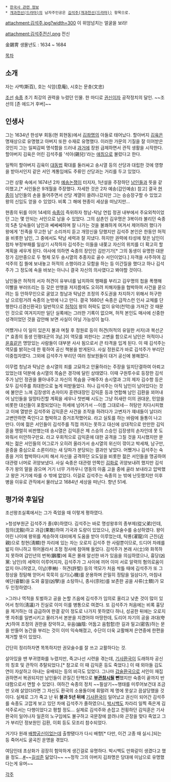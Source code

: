  * [[한국사 관련 정보]]
 * [[개과천선(드라마)]]의 남자주인공은 [[김석주(개과천선(드라마))]] 항목으로.

attachment:김석주.jpg?width=300
이 위엄넘치는 얼굴을 보라!

attachment:김석주전신.png
전신

金錫冑
생몰년도 : 1634 ~ 1684

[[목차]]
== 소개 ==
자는 사백(斯百), 호는 식암(息庵), 시호는 문충(文忠)

[[조선]] [[숙종(조선)|숙종]] 초기 최강의 권력을 누렸던 인물. 한 마디로 [[권신]]이자 공작정치의 달인.
~~조선의 [존 에드거 후버]~~

== 인생사 ==
그는 1634년 한성부 회동(현 회현동)에서 [[김좌명]]의 아들로 태어났다. 할아버지 [[김육]]은 명재상으로 유명했고 아버지 또한 수재로 유명했다. 이러한 가문의 기질을 잘 이어받은 것인지 그는 일찌감찌 명석함을 드러내 [[과거]]에 장원 급제하면서 관직 생활을 시작한다. 할아버지 김육은 어린 김석주를 '석아(錫兒)'라는 [[애칭]]으로 불렀다고 한다.

일찍이 할아버지 김육이 [[대동법]] 확대를 둘러싸고 송시열 등의 산당과 대립한 것에 영향을 받아서인지 같은 서인 계통임에도 주류인 산당과는 거리를 두고 있었다.

그런 상황 속에서 1674년 2차 [[예송논쟁]]이 터지자, 1년설을 주장하던 [[남인]]들과 뜻을 같이했고,[* 서인들은 9개월을 주장했다. 자세한 것은 2차 예송(갑인예송) 참고] 결국 [[현종]]이 남인들의 손을 들어주면서 산당 계열이 쓸려나갔지만 그는 승승장구할 수 있었고 왕의 신임도 얻을 수 있었다. 비록 그 해에 현종이 세상을 떠났지만...

현종의 뒤를 이어 14세의 [[숙종(조선)|숙종]]이 즉위하자 청남-탁남 연립 정권 내부에서 주요외척이었던 그는 몇 안되는 서인으로 남을 수 있었다. 그의 삼촌인 김우명은 3복이라 불리던 숙종의 5촌 당숙들이 남인과 쎄쎄쎄하며 잘 나가는 것을 불쾌하게 여겨서 제어하려 했다가 왕에게 '친족을 무고한 남' 소리까지 듣고 개망신을 당했지만 김석주 본인은 한동안 허적을 비롯한 남인, 그 중에서도 탁남 세력과 잘 지냈다. 하지만 권력에 타성에 젖은 남인이 점차 부정부패를 일삼기 시작하자 김석주는 이들을 내쫒고 자신의 위치를 더 확고히 할 계획을 세우게 된다. 야사에 의하면 숙종의 장인인 김만기가[* 그의 동생이 유명한 대문장가 김만중으로 두 형제 모두 송시열의 추종자로 골수 서인이었다.] 자객을 사주하여 김석주의 집 뜰에 보내놓고 허적의 소행이라고 모함을 하는 등 이간질을 했다고 하나 김석주가 그 정도에 속을 바보는 아니니 결국 자신의 의사였다고 봐야할 것이다.

남인들은 허적의 서자 허견이 유부녀를 납치하여 행패를 부리고 김우명의 첩을 폭행해 이빨을 부러뜨리는 등 갖은 만행을 저지름에도 오히려 피해자들을 협박하여 사건을 묻으려는 등 안하무인으로 굴었고 청남과 탁남은 조정의 주도권을 차지하기 위해서 허구한 날 으르렁거려 숙종의 눈밖에 나고 만다. 결국 1680년 숙종은 급작스런 인사 교체를 단행한다.([경신환국]) 일반적으로 [[허적]]이 왕의 허락도 없이 유악(천막)을 가져간 것 때문인 것으로 여겨지지만 일단 실록에는 그러한 기록이 없으며, 허적 본인도 매사에 신중한 성격이었던 것을 감안해 보면 사실이 아닐 가능성이 높다.

어쨌거나 이 일이 있은지 불과 며칠 후 정원로 등이 허견(허적의 유일한 서자)과 복선군[* 효종의 동생 인평대군의 3남.]이 역모를 꾀한다는 고변을 함으로서 남인은 허적이나 [[윤휴]]같은 명망있는 사람들이 대부분 사사 됨으로서 큰 타격을 입게 된다. 이 때 김석주는 역모를 밝히는데 한 몫하여 공신 책봉을 받게된다. 사실 정원로가 바로 김석주가 부리던 이중첩자였다. 그외에 김석주가 부리던 여러 정보원들이 대거 공신에 봉해졌다.

이무렵 청남과 탁남은 송시열의 죄를 고묘하고 안율하라는 주장을 일치단결하여 아뢰고 있었는데 덕분에 송시열의 목숨은 경각에 달린 상태였다. 이때 구원투수로 등장한 김석주가 남인 정권을 몰아내주고 자신의 목숨을 구해주자 송시열과 그의 제자 김수항 등은 모두 김석주를 최대한으로 높게 떠받들었다. 허나 김석주는 아직 남인이 남아있다는 것에 불안은 느껴 김장생의 손자이자 훈련대장인 김익훈 등과 연합해 남인 김환을 꾀어내어 남인들을 일망타진할 계획을 세우나 첫번째 시도는 그냥 허새란 이의 권대운, 민암을 비롯한 대신들이 포함되었다는 허세에 넘어가서 --이름 그대로네-- 허탕만 치다시피했고 이에 열받은 김석주와 김익훈은 사건을 조작을 하려다가 고변자가 쟤네들이 날더러 고변안하면 죽인다고 협박하고 증거조작했어요. 라고 실토를 하는 바람에 들통이 나고 만다. 이에 젊은 서인들이 김석주를 직접 까지는 못하고 대신에 상대적으로 만만한 김익훈을 맹렬히 비판했는데 송시열은 김익훈은 제 스승의 스승인 김장생의 손자인데 못 도와줘서 미안하구만요. 라고 우회적으로 김익훈에 대한 공격을 그칠 것을 지시했지만 문제는 젊은 서인들의 어그로가 오히려 올라가서 송시열의 위신이 깎이고 박세채, 남구만, 윤증을 중심으로 소론이라는 새 당파가 분당되는 결과만 낳았다. 어쨌거나 김석주는 숙종을 거의 협박하다시피 해서 자신을 공격하던 오도일을 비롯한 젊은 서인들을 맹공하여 대관령 너머로 귀양보냈다. 사실 숙종은 대관령 안쪽인 [[김화]]로 귀양보내려 했지만 김석주가 왕의 말을 끊으며 거기 너무 가까우니 영동의 아홉 고을 중에 골라 보내라고 압박했고 왕은 거기에 따를 수 밖에 없었다. 이걸로 김석주는 숙종의 눈 밖에 난듯했지만 이후 병을 이유로 관직에서 물러났고 1684년 세상을 떠난다. 향년 51세.

== 평가와 후일담 ==
조선왕조실록에서는 그가 죽었을 때 이렇게 평하였다.

>청성부원군 김석주가 졸(卒)하였다. 김석주는 바로 명성왕후의 종부제(從父弟)인데, 침의(沈毅)하고 과감(果敢)하여 기국과 도량이 있었으나, 권모술수를 숭상하였다. 왕이 어린 나이에 왕위를 계승하여 대비에게 도움을 받아 이루었는데, 탁룡(濯龍)의 근친(近親)으로 청현(淸顯)한 자리에 있는 자는 오로지 김석주 한 사람뿐이므로, 드디어 차례를 밟지 아니하고 뛰어올라서 조정 정사에 참여해 들었다. 김석주가 본래 사(士)와 화목하지 못하여 갑인년의 번복(飜覆)에 혹은 몰래 알선한 바가 있음을 의심하였으나, 흉당(凶黨: 남인)의 세력이 이루어지자, 김석주가 그 사이에 끼어 이미 서로 알력의 혐의로움이 없지 아니하였고, 이남(李柟)ㆍ허견(許堅) 등의 역모가 처음 싹틀 때에 김석주가 또 그 정상을 정탐해 얻어서 묵묵히 심기(心機)를 운용하며 은밀히 정탐을 일삼다가, 마침내 예단(睿斷)을 도와 흉얼(凶孼)을 소탕하니, 종사(宗社)를 보존한 공을 사류(士類)가 모두 인정하였다.

>그러나 역적을 토벌하고 공을 논할 즈음에 김석주가 임의로 올리고 낮춘 것이 많이 있어서 청의(淸議)가 진실로 이미 이를 병통으로 여겼다. 또 김석주가 처음에는 비록 흉당을 제거하는 데 급급하여 한결 같이 정도로 나가지 못하였다 하나, 성공한 뒤에는 오로지 옛 자취를 일변시키고 물러가서 본분을 지켰어야 마땅한데, 도리어 자기의 공을 과대(夸大)하여 조정의 권한을 장악하고, 유음(幽陰: 어둡고 음험함)한 길과 밀고(密告)하는 문을 만들어 농간을 부리는 것이 이미 익숙해졌고, 수단이 더욱 교활해져 은연중에 한편을 제거할 뜻이 있었다.

간단히 정리하자면 똑똑하지만 권모술수를 잘 쓰고 교활하다는 것.

살아있을 땐 부귀영화를 누렸지만, 죽고나선 시련을 겪는데, [[기사환국]]이 도래하자 공신의 칭호 및 관작이 추탈되었다.[* 참고로 이 때 김익훈 등도 죽었다.] 이 때 외아들 김도연이 자살하고 아내는 유배되는 등의 비극도 있었다. 그나마 [[갑술환국]]으로 서인이 재집권하면서 복권되지만 남인들이 끈질긴 탄핵으로 '''[[부관참시]]될 뻔'''했지만 숙종이 끝까지 반대함으로서 면할 수 있었다. 여하간 숙종의 정치 ~~필살기~~행태를 미루어보건대 조금만 오래 살았더라면 그 자신도 환국의 소용돌이에 휘말려 제 명에 못살고 끔살당했을 것이다. 실제로 그가 죽고 난 뒤 '''불과 5년 뒤에''' [[기사환국]]이 일어났고 권신이 되어간 김석주를 숙종도 고깝게 보고 있던 차에 김석주가 졸하였으니, [[박시백]]도 차라리 일찍 죽은게 김석주로서는 다행이었다고 평할 정도... 실제로 김석주와 손잡고 전횡하던 김익훈은 기사환국이 일어나자 일흔의 노구임에도 불구하고 국문장에 끌려나와 곤장을 맞다 죽었고 그가 부리던 정보원인 김환, 이회 등도 모조리 참수되었다.

거기다 원래 [[배향공신]]이었는데 출향됐다가 다시 배향[* 다만, 이건 고종 때 실시.]되는 등 죽어서도 굴곡진 운명을 겪었다.

여담인데 초상화가 굉장히 험악하게 생긴걸로 유명하다. 박시백도 만화같이 생겼다고 했을 정도...[http://m.terms.naver.com/entry.nhn?docId=552411&cid=46622&categoryId=46622 #]~~[[길성준]] 닮았다~~ ~~정작 그의 아버지 김좌명은 당대에 미남으로 유명했다는게 유머~~

[[각주]]
